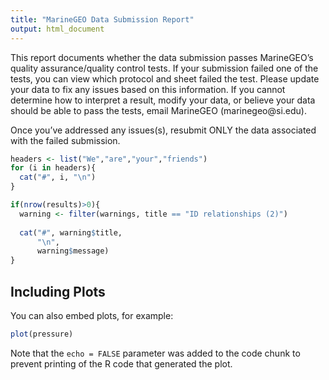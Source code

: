 ```yaml
---
title: "MarineGEO Data Submission Report"
output: html_document
---
```


This report documents whether the data submission passes MarineGEO's quality assurance/quality control tests. If your submission failed one of the tests, you can view which protocol and sheet failed the test. Please update your data to fix any issues based on this information. If you cannot determine how to interpret a result, modify your data, or believe your data should be able to pass the tests, email MarineGEO (marinegeo@si.edu). 

Once you've addressed any issues(s), resubmit ONLY the data associated with the failed submission. 

```r
headers <- list("We","are","your","friends")
for (i in headers){
  cat("#", i, "\n")
}
```


```r

if(nrow(results)>0){
  warning <- filter(warnings, title == "ID relationships (2)")
  
  cat("#", warning$title, 
      "\n",
      warning$message)
}

```

## Including Plots

You can also embed plots, for example:

```r
plot(pressure)
```

Note that the `echo = FALSE` parameter was added to the code chunk to prevent printing of the R code that generated the plot.
